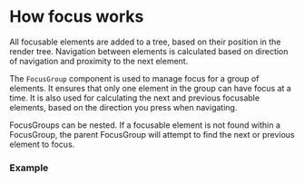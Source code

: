 
<Meta title="@plexinc∕react-lightning/Focus Management" />

# How focus works

All focusable elements are added to a tree, based on their position in the
render tree. Navigation between elements is calculated based on direction of
navigation and proximity to the next element.

The `FocusGroup` component is used to manage focus for a group of elements. It
ensures that only one element in the group can have focus at a time. It is also
used for calculating the next and previous focusable elements, based on the
direction you press when navigating.

FocusGroups can be nested. If a focusable element is not found within a
FocusGroup, the parent FocusGroup will attempt to find the next or previous
element to focus.

### Example

<Canvas
  of={SimpleFocusTree}
  layout="centered"
  withToolbar
/>
